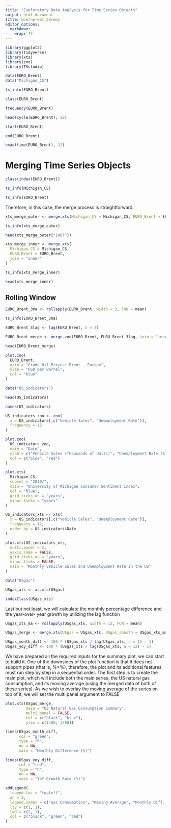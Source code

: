 ```yaml
---
title: "Exploratory Data Analysis for Time Series Objects"
output: html_document
title: @Jernerwal_Jeremy
editor_options: 
  markdown: 
    wrap: 72
---
```


```r
library(ggplot2)
library(tidyverse) 
library(xts)
library(zoo)
library(TSstudio)
```

```r
data(EURO_Brent)
data("Michigan_CS")

ts_info(EURO_Brent)
```

```r
class(EURO_Brent)
```

```r
frequency(EURO_Brent)
```

```r
head(cycle(EURO_Brent), 12)
```

```r
start(EURO_Brent)
```

```r
end(EURO_Brent)
```

```r
head(time(EURO_Brent), 12)
```

# Merging Time Series Objects

```r
class(index(EURO_Brent))
```

```r
ts_info(Michigan_CS)
```

```r
ts_info(EURO_Brent)
```

Therefore, in this case, the merge process is straightforward.

```r
xts_merge_outer <- merge.xts(Michigan_CS = Michigan_CS, EURO_Brent = EURO_Brent, join = "outer")

ts_info(xts_merge_outer)
```

```r
head(xts_merge_outer["1987"])
```

```r
xts_merge_inner <- merge.xts(
  Michigan_CS = Michigan_CS,
  EURO_Brent = EURO_Brent,
  join = "inner" 
)

ts_info(xts_merge_inner)
```

```r
head(xts_merge_inner)
```

## Rolling Window

```r
EURO_Brent_3ma <- rollapply(EURO_Brent, width = 3, FUN = mean)

ts_info(EURO_Brent_3ma)
```

```r
EURO_Brent_3lag <- lag(EURO_Brent, n = 3)

EURO_Brent_merge <- merge.zoo(EURO_Brent, EURO_Brent_3lag, join = "inner")

head(EURO_Brent_merge)
```

```r
plot.zoo(
  EURO_Brent,
  main = "Crude Oil Prices: Brent - Europe",
  ylab = "USD per Barrel",
  col = "blue"
)
```

```r
data("US_indicators")

head(US_indicators)
```

```r
names(US_indicators)
```

```r
US_indicators_zoo <- zoo(
  x = US_indicators[,c("Vehicle Sales", "Unemployment Rate")],
  frequency = 12
)
```

```r
plot.zoo(
  US_indicators_zoo,
  main = "Date",
  ylab = c("Vehicle Sales (Thousands of Units)", "Unemployment Rate (%)"),
  col = c("blue", "red")
)
```

```r
plot.xts(
  Michigan_CS,
  subset = "2010/",
  main = "University of Michigan Consumer Sentiment Index",
  col = "blue",
  grid.ticks.on = "years",
  minor.ticks = "years"
)
```

```r
US_indicators_xts <- xts(
  x = US_indicators[,c("Vehicle Sales", "Unemployment Rate")],
  frequency = 12,
  order.by = US_indicators$Date
)
```

```r
plot.xts(US_indicators_xts,
  multi.panel = 2,
  yaxis.same = FALSE,
  grid.ticks.on = "years",
  minor.ticks = FALSE,
  main = "Monthly Vehicle Sales and Unemployment Rate in the US"
)
```

```r
data("USgas")

USgas_xts <- as.xts(USgas)

indexClass(USgas_xts)
```

Last but not least, we will calculate the monthly percentage difference and the year-over- year growth by utilizing the lag function

```r
USgas_xts_ma <- rollapply(USgas_xts, width = 12, FUN = mean)

USgas_merge <- merge.xts(USgas = USgas_xts, USgas_smooth = USgas_xts_ma)

USgas_month_diff <- 100 * (USgas_xts / lag(USgas_xts, n = 1) - 1)
USgas_yoy_diff <- 100 * (USgas_xts / lag(USgas_xts, n = 12) - 1)
```

We have prepared all the required inputs for the summary plot, we can start to build it. One of the downsides of the plot function is that it does not support pipes (that is, %\>%), therefore, the plot and its additional features must run step by step in a sequential order. The first step is to create the main plot, which will include both the main series, the US natural gas consumption, and its moving average (using the merged data of both of these series). As we wish to overlay the moving average of the series on top of it, we will set the multi.panel argument to FALSE

```r
plot.xts(USgas_merge,
         main = "US Natural Gas Consumption Summary",
         multi.panel = FALSE,
         col = c("black", "blue"),
         ylim = c(1400, 3700))
```

```r
lines(USgas_month_diff,
      col = "green",
      type = "h",
      on = NA,
      main = "Monthly Difference (%)")
```

```r
lines(USgas_yoy_diff,
      col = "red",
      type = "h",
      on = NA,
      main = "YoY Growth Rate (%)")
```

```r
addLegend(
  legend.loc = "topleft",
  on = 1,
  legend.names = c("Gas Consumption", "Moving Average", "Monthly Diff. (%)", "YoY Change (%)"),
  lty = c(1, 1),
  lwd = c(2, 1),
  col = c("black", "green", "red")
)
```
